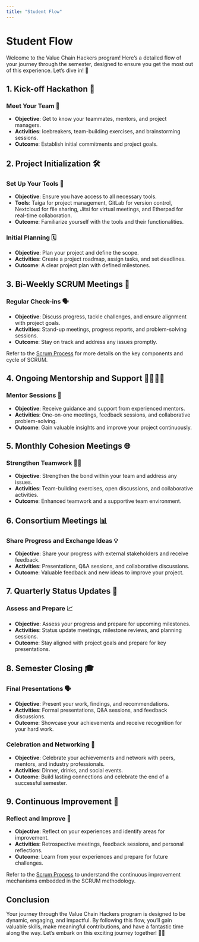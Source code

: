 ```yaml
---
title: "Student Flow"
---
```


# Student Flow

Welcome to the Value Chain Hackers program! Here's a detailed flow of your journey through the semester, designed to ensure you get the most out of this experience. Let's dive in! 🌊

## 1. Kick-off Hackathon 🚀

### Meet Your Team 🤝
- **Objective**: Get to know your teammates, mentors, and project managers.
- **Activities**: Icebreakers, team-building exercises, and brainstorming sessions.
- **Outcome**: Establish initial commitments and project goals.

## 2. Project Initialization 🛠️

### Set Up Your Tools 🧰
- **Objective**: Ensure you have access to all necessary tools.
- **Tools**: Taiga for project management, GitLab for version control, Nextcloud for file sharing, Jitsi for virtual meetings, and Etherpad for real-time collaboration.
- **Outcome**: Familiarize yourself with the tools and their functionalities.

### Initial Planning 🗓️
- **Objective**: Plan your project and define the scope.
- **Activities**: Create a project roadmap, assign tasks, and set deadlines.
- **Outcome**: A clear project plan with defined milestones.

## 3. Bi-Weekly SCRUM Meetings 🔄

### Regular Check-ins 🗣️
- **Objective**: Discuss progress, tackle challenges, and ensure alignment with project goals.
- **Activities**: Stand-up meetings, progress reports, and problem-solving sessions.
- **Outcome**: Stay on track and address any issues promptly.

Refer to the [Scrum Process](scrum-process.qmd) for more details on the key components and cycle of SCRUM.

## 4. Ongoing Mentorship and Support 👨‍🏫👩‍🏫

### Mentor Sessions 💬
- **Objective**: Receive guidance and support from experienced mentors.
- **Activities**: One-on-one meetings, feedback sessions, and collaborative problem-solving.
- **Outcome**: Gain valuable insights and improve your project continuously.

## 5. Monthly Cohesion Meetings 🌐

### Strengthen Teamwork 🤜🤛
- **Objective**: Strengthen the bond within your team and address any issues.
- **Activities**: Team-building exercises, open discussions, and collaborative activities.
- **Outcome**: Enhanced teamwork and a supportive team environment.

## 6. Consortium Meetings 📊

### Share Progress and Exchange Ideas 💡
- **Objective**: Share your progress with external stakeholders and receive feedback.
- **Activities**: Presentations, Q&A sessions, and collaborative discussions.
- **Outcome**: Valuable feedback and new ideas to improve your project.

## 7. Quarterly Status Updates 📅

### Assess and Prepare 📈
- **Objective**: Assess your progress and prepare for upcoming milestones.
- **Activities**: Status update meetings, milestone reviews, and planning sessions.
- **Outcome**: Stay aligned with project goals and prepare for key presentations.

## 8. Semester Closing 🎓

### Final Presentations 🗣️
- **Objective**: Present your work, findings, and recommendations.
- **Activities**: Formal presentations, Q&A sessions, and feedback discussions.
- **Outcome**: Showcase your achievements and receive recognition for your hard work.

### Celebration and Networking 🎉
- **Objective**: Celebrate your achievements and network with peers, mentors, and industry professionals.
- **Activities**: Dinner, drinks, and social events.
- **Outcome**: Build lasting connections and celebrate the end of a successful semester.

## 9. Continuous Improvement 🔄

### Reflect and Improve 🌟
- **Objective**: Reflect on your experiences and identify areas for improvement.
- **Activities**: Retrospective meetings, feedback sessions, and personal reflections.
- **Outcome**: Learn from your experiences and prepare for future challenges.

Refer to the [Scrum Process](scrum-process.qmd) to understand the continuous improvement mechanisms embedded in the SCRUM methodology.

## Conclusion

Your journey through the Value Chain Hackers program is designed to be dynamic, engaging, and impactful. By following this flow, you'll gain valuable skills, make meaningful contributions, and have a fantastic time along the way. Let's embark on this exciting journey together! 🚀🌟
